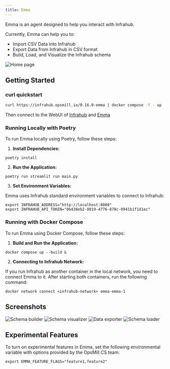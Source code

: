 ```yaml
---
title: Emma
---
```


Emma is an agent designed to help you interact with Infrahub.

Currently, Emma can help you to:

- Import CSV Data into Infrahub
- Export Data from Infrahub in CSV format
- Build, Load, and Visualize the Infrahub schema

![Home page](static/home_page.png)

## Getting Started

### curl quickstart

```bash
curl https://infrahub.opsmill.io/0.16.0-emma | docker compose -f - up -d
```

Then connect to the WebUI of [Infrahub](http://localhost:8000) and [Emma](http://localhost:8501)

### Running Locally with Poetry

To run Emma locally using Poetry, follow these steps:

1. **Install Dependencies:**

 ```console
 poetry install
 ```

2. **Run the Application:**

 ```console
 poetry run streamlit run main.py
 ```

3. **Set Environment Variables:**

 Emma uses Infrahub standard environment variables to connect to Infrahub:

 ```console
 export INFRAHUB_ADDRESS="http://localhost:8000"
 export INFRAHUB_API_TOKEN="06438eb2-8019-4776-878c-0941b1f1d1ec"
 ```

### Running with Docker Compose

To run Emma using Docker Compose, follow these steps:

1. **Build and Run the Application:**

 ```console
 docker compose up --build &
 ```

2. **Connecting to Infrahub Network:**

If you run Infrahub as another container in the local network, you need to connect Emma to it. After starting both containers, run the following command:

```console
docker network connect <infrahub-network> emma-emma-1
```

## Screenshots

![Schema builder](static/schema_builder.png)
![Schema visualizer](static/schema_visualizer.png)
![Data exporter](static/data_exporter.png)
![Schema loader](static/schema_loader.png)

## Experimental Features

To turn on experimental features in Emma, set the following environmental variable with options provided by the OpsMill CS team:

```console
export EMMA_FEATURE_FLAGS="feature1,feature2"
```
